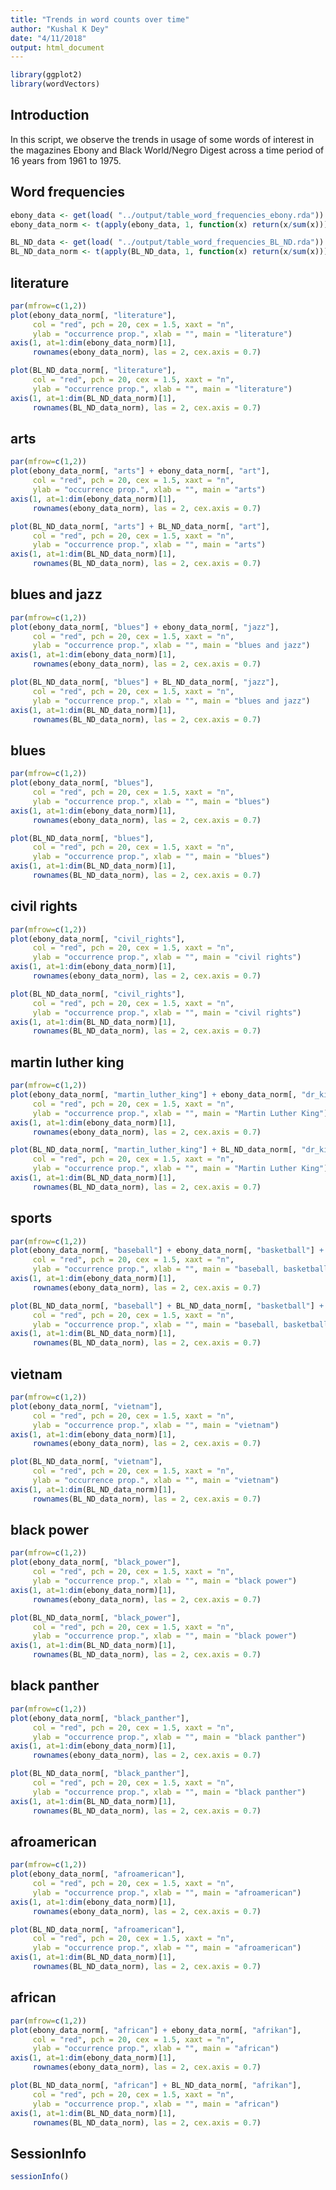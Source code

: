 ```yaml
---
title: "Trends in word counts over time"
author: "Kushal K Dey"
date: "4/11/2018"
output: html_document
---
```


```r
library(ggplot2)
library(wordVectors)
```

## Introduction

In this script, we observe the trends in usage of some words of interest
in the magazines Ebony and Black World/Negro Digest across a time period of 
16 years from 1961 to 1975.

## Word frequencies

```r
ebony_data <- get(load( "../output/table_word_frequencies_ebony.rda"))
ebony_data_norm <- t(apply(ebony_data, 1, function(x) return(x/sum(x))))

BL_ND_data <- get(load( "../output/table_word_frequencies_BL_ND.rda"))
BL_ND_data_norm <- t(apply(BL_ND_data, 1, function(x) return(x/sum(x))))

```


## literature

```r
par(mfrow=c(1,2))
plot(ebony_data_norm[, "literature"], 
     col = "red", pch = 20, cex = 1.5, xaxt = "n", 
     ylab = "occurrence prop.", xlab = "", main = "literature")
axis(1, at=1:dim(ebony_data_norm)[1], 
     rownames(ebony_data_norm), las = 2, cex.axis = 0.7)

plot(BL_ND_data_norm[, "literature"], 
     col = "red", pch = 20, cex = 1.5, xaxt = "n", 
     ylab = "occurrence prop.", xlab = "", main = "literature")
axis(1, at=1:dim(BL_ND_data_norm)[1], 
     rownames(BL_ND_data_norm), las = 2, cex.axis = 0.7)
```

## arts

```r
par(mfrow=c(1,2))
plot(ebony_data_norm[, "arts"] + ebony_data_norm[, "art"], 
     col = "red", pch = 20, cex = 1.5, xaxt = "n", 
     ylab = "occurrence prop.", xlab = "", main = "arts")
axis(1, at=1:dim(ebony_data_norm)[1], 
     rownames(ebony_data_norm), las = 2, cex.axis = 0.7)

plot(BL_ND_data_norm[, "arts"] + BL_ND_data_norm[, "art"], 
     col = "red", pch = 20, cex = 1.5, xaxt = "n", 
     ylab = "occurrence prop.", xlab = "", main = "arts")
axis(1, at=1:dim(BL_ND_data_norm)[1], 
     rownames(BL_ND_data_norm), las = 2, cex.axis = 0.7)
```

## blues and jazz

```r
par(mfrow=c(1,2))
plot(ebony_data_norm[, "blues"] + ebony_data_norm[, "jazz"], 
     col = "red", pch = 20, cex = 1.5, xaxt = "n", 
     ylab = "occurrence prop.", xlab = "", main = "blues and jazz")
axis(1, at=1:dim(ebony_data_norm)[1], 
     rownames(ebony_data_norm), las = 2, cex.axis = 0.7)

plot(BL_ND_data_norm[, "blues"] + BL_ND_data_norm[, "jazz"], 
     col = "red", pch = 20, cex = 1.5, xaxt = "n", 
     ylab = "occurrence prop.", xlab = "", main = "blues and jazz")
axis(1, at=1:dim(BL_ND_data_norm)[1], 
     rownames(BL_ND_data_norm), las = 2, cex.axis = 0.7)
```

## blues

```r
par(mfrow=c(1,2))
plot(ebony_data_norm[, "blues"], 
     col = "red", pch = 20, cex = 1.5, xaxt = "n", 
     ylab = "occurrence prop.", xlab = "", main = "blues")
axis(1, at=1:dim(ebony_data_norm)[1], 
     rownames(ebony_data_norm), las = 2, cex.axis = 0.7)

plot(BL_ND_data_norm[, "blues"], 
     col = "red", pch = 20, cex = 1.5, xaxt = "n", 
     ylab = "occurrence prop.", xlab = "", main = "blues")
axis(1, at=1:dim(BL_ND_data_norm)[1], 
     rownames(BL_ND_data_norm), las = 2, cex.axis = 0.7)
```

## civil rights

```r
par(mfrow=c(1,2))
plot(ebony_data_norm[, "civil_rights"], 
     col = "red", pch = 20, cex = 1.5, xaxt = "n", 
     ylab = "occurrence prop.", xlab = "", main = "civil rights")
axis(1, at=1:dim(ebony_data_norm)[1], 
     rownames(ebony_data_norm), las = 2, cex.axis = 0.7)

plot(BL_ND_data_norm[, "civil_rights"], 
     col = "red", pch = 20, cex = 1.5, xaxt = "n", 
     ylab = "occurrence prop.", xlab = "", main = "civil rights")
axis(1, at=1:dim(BL_ND_data_norm)[1], 
     rownames(BL_ND_data_norm), las = 2, cex.axis = 0.7)
```

## martin luther king

```r
par(mfrow=c(1,2))
plot(ebony_data_norm[, "martin_luther_king"] + ebony_data_norm[, "dr_king"], 
     col = "red", pch = 20, cex = 1.5, xaxt = "n", 
     ylab = "occurrence prop.", xlab = "", main = "Martin Luther King")
axis(1, at=1:dim(ebony_data_norm)[1], 
     rownames(ebony_data_norm), las = 2, cex.axis = 0.7)

plot(BL_ND_data_norm[, "martin_luther_king"] + BL_ND_data_norm[, "dr_king"], 
     col = "red", pch = 20, cex = 1.5, xaxt = "n", 
     ylab = "occurrence prop.", xlab = "", main = "Martin Luther King")
axis(1, at=1:dim(BL_ND_data_norm)[1], 
     rownames(BL_ND_data_norm), las = 2, cex.axis = 0.7)
```

## sports

```r
par(mfrow=c(1,2))
plot(ebony_data_norm[, "baseball"] + ebony_data_norm[, "basketball"] + ebony_data_norm[, "football"], 
     col = "red", pch = 20, cex = 1.5, xaxt = "n", 
     ylab = "occurrence prop.", xlab = "", main = "baseball, basketball, football")
axis(1, at=1:dim(ebony_data_norm)[1], 
     rownames(ebony_data_norm), las = 2, cex.axis = 0.7)

plot(BL_ND_data_norm[, "baseball"] + BL_ND_data_norm[, "basketball"] + BL_ND_data_norm[, "football"], 
     col = "red", pch = 20, cex = 1.5, xaxt = "n", 
     ylab = "occurrence prop.", xlab = "", main = "baseball, basketball, football")
axis(1, at=1:dim(BL_ND_data_norm)[1], 
     rownames(BL_ND_data_norm), las = 2, cex.axis = 0.7)
```

## vietnam

```r
par(mfrow=c(1,2))
plot(ebony_data_norm[, "vietnam"], 
     col = "red", pch = 20, cex = 1.5, xaxt = "n", 
     ylab = "occurrence prop.", xlab = "", main = "vietnam")
axis(1, at=1:dim(ebony_data_norm)[1], 
     rownames(ebony_data_norm), las = 2, cex.axis = 0.7)

plot(BL_ND_data_norm[, "vietnam"], 
     col = "red", pch = 20, cex = 1.5, xaxt = "n", 
     ylab = "occurrence prop.", xlab = "", main = "vietnam")
axis(1, at=1:dim(BL_ND_data_norm)[1], 
     rownames(BL_ND_data_norm), las = 2, cex.axis = 0.7)
```

## black power

```r
par(mfrow=c(1,2))
plot(ebony_data_norm[, "black_power"], 
     col = "red", pch = 20, cex = 1.5, xaxt = "n", 
     ylab = "occurrence prop.", xlab = "", main = "black power")
axis(1, at=1:dim(ebony_data_norm)[1], 
     rownames(ebony_data_norm), las = 2, cex.axis = 0.7)

plot(BL_ND_data_norm[, "black_power"], 
     col = "red", pch = 20, cex = 1.5, xaxt = "n", 
     ylab = "occurrence prop.", xlab = "", main = "black power")
axis(1, at=1:dim(BL_ND_data_norm)[1], 
     rownames(BL_ND_data_norm), las = 2, cex.axis = 0.7)
```

## black panther

```r
par(mfrow=c(1,2))
plot(ebony_data_norm[, "black_panther"], 
     col = "red", pch = 20, cex = 1.5, xaxt = "n", 
     ylab = "occurrence prop.", xlab = "", main = "black panther")
axis(1, at=1:dim(ebony_data_norm)[1], 
     rownames(ebony_data_norm), las = 2, cex.axis = 0.7)

plot(BL_ND_data_norm[, "black_panther"], 
     col = "red", pch = 20, cex = 1.5, xaxt = "n", 
     ylab = "occurrence prop.", xlab = "", main = "black panther")
axis(1, at=1:dim(BL_ND_data_norm)[1], 
     rownames(BL_ND_data_norm), las = 2, cex.axis = 0.7)
```

## afroamerican

```r
par(mfrow=c(1,2))
plot(ebony_data_norm[, "afroamerican"], 
     col = "red", pch = 20, cex = 1.5, xaxt = "n", 
     ylab = "occurrence prop.", xlab = "", main = "afroamerican")
axis(1, at=1:dim(ebony_data_norm)[1], 
     rownames(ebony_data_norm), las = 2, cex.axis = 0.7)

plot(BL_ND_data_norm[, "afroamerican"], 
     col = "red", pch = 20, cex = 1.5, xaxt = "n", 
     ylab = "occurrence prop.", xlab = "", main = "afroamerican")
axis(1, at=1:dim(BL_ND_data_norm)[1], 
     rownames(BL_ND_data_norm), las = 2, cex.axis = 0.7)
```

## african

```r
par(mfrow=c(1,2))
plot(ebony_data_norm[, "african"] + ebony_data_norm[, "afrikan"], 
     col = "red", pch = 20, cex = 1.5, xaxt = "n", 
     ylab = "occurrence prop.", xlab = "", main = "african")
axis(1, at=1:dim(ebony_data_norm)[1], 
     rownames(ebony_data_norm), las = 2, cex.axis = 0.7)

plot(BL_ND_data_norm[, "african"] + BL_ND_data_norm[, "afrikan"], 
     col = "red", pch = 20, cex = 1.5, xaxt = "n", 
     ylab = "occurrence prop.", xlab = "", main = "african")
axis(1, at=1:dim(BL_ND_data_norm)[1], 
     rownames(BL_ND_data_norm), las = 2, cex.axis = 0.7)
```


## SessionInfo

```r
sessionInfo()
```



